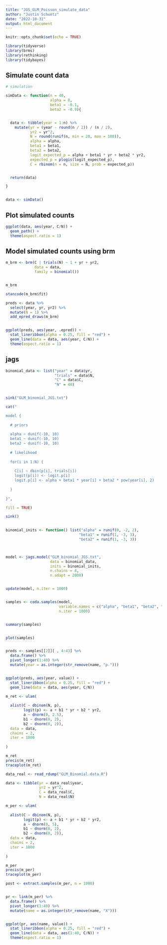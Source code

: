 ```yaml
---
title: "JGS_GLM_Poisson_simulate_data"
author: "Justin Schuetz"
date: "2022-10-31"
output: html_document
---
```


```r

knitr::opts_chunk$set(echo = TRUE)

```

```r

library(tidyverse)
library(brms)
library(rethinking)
library(tidybayes)

```

## Simulate count data 

```r

# simulation

simData <- function(n = 40,
                    alpha = 0,
                    beta1 = -0.1,
                    beta2 = -0.9){


  data <- tibble(year = 1:n) %>%
    mutate(yr = (year - round(n / 2)) / (n / 2),
           yr2 = yr^2,
           N = round(runif(n, min = 20, max = 100)),
           alpha = alpha,
           beta1 = beta1,
           beta2 = beta2,
           logit_expected_p = alpha + beta1 * yr + beta2 * yr2,
           expected_p = plogis(logit_expected_p),
           C = rbinom(n = n, size = N, prob = expected_p))


  return(data)

}


data <- simData()


```

## Plot simulated counts

```r

ggplot(data, aes(year, C/N)) +
  geom_path() +
  theme(aspect.ratio = 1)


```

## Model simulated counts using brm

```r

m_brm <- brm(C | trials(N) ~ 1 + yr + yr2,
             data = data,
             family = binomial())


m_brm


```

```r

stancode(m_brm$fit)

```


```r

preds <- data %>%
  select(year, yr, yr2) %>%
  mutate(N = 1) %>%
  add_epred_draws(m_brm)


ggplot(preds, aes(year, .epred)) +
  stat_lineribbon(alpha = 0.25, fill = "red") +
  geom_line(data = data, aes(year, C/N)) +
  theme(aspect.ratio = 1)

```

## jags

```r


binomial_data <- list("year" = data$yr,
                      "trials" = data$N,
                      "C" = data$C,
                      "N" = 40)


sink("GLM_binomial_JGS.txt")

cat("

model {
    
  # priors
    
  alpha ~ dunif(-10, 10)
  beta1 ~ dunif(-10, 10)
  beta2 ~ dunif(-10, 10)
    
  # likelihood
    
  for(i in 1:N) {
    
    C[i] ~ dbin(p[i], trials[i])
    logit(p[i]) <- logit.p[i]
    logit.p[i] <- alpha + beta1 * year[i] + beta2 * pow(year[i], 2)
      
  }
    
}", 

fill = TRUE)

sink()
    

binomial_inits <- function() list("alpha" = runif(0, -2, 2), 
                                 "beta1" = runif(1, -3, 3), 
                                 "beta2" = runif(1, -3, 3))



model <- jags.model("GLM_binomial_JGS.txt", 
                    data = binomial_data, 
                    inits = binomial_inits, 
                    n.chains = 4,
                    n.adapt = 2000)


update(model, n.iter = 1000)


samples <- coda.samples(model, 
                        variable.names = c("alpha", "beta1", "beta2", "p"),
                        n.iter = 1000)


summary(samples)


plot(samples)


preds <- samples[[2]][ , 4:43] %>%
  data.frame() %>%
  pivot_longer(1:40) %>%
  mutate(year = as.integer(str_remove(name, "p.")))


ggplot(preds, aes(year, value)) +
  stat_lineribbon(alpha = 0.25, fill = "red") +
  geom_line(data = data, aes(year, C/N))

```


```r

m_ret <- ulam(
  
  alist(C ~ dbinom(N, p),
        logit(p) <- a + b1 * yr + b2 * yr2,
        a ~ dnorm(0, 2.5),
        b1 ~ dnorm(0, 2),
        b2 ~ dnorm(0, 2)),
  data = data, 
  chains = 2,
  iter = 1000
  
)

m_ret
precis(m_ret)
traceplot(m_ret)

```


```r

data_real <- read_rdump("GLM_Binomial.data.R")

data <- tibble(yr = data_real$year,
               yr2 = yr^2,
               C = data_real$C,
               N = data_real$N)

m_per <- ulam(
  
  alist(C ~ dbinom(N, p),
        logit(p) <- a + b1 * yr + b2 * yr2,
        a ~ dnorm(0, 5),
        b1 ~ dnorm(0, 2),
        b2 ~ dnorm(0, 2)),
  data = data, 
  chains = 2,
  iter = 1000
  
)

m_per
precis(m_per)
traceplot(m_per)

post <- extract.samples(m_per, n = 1000)


pr <- link(m_per) %>%
  data.frame() %>%
  pivot_longer(1:40) %>%
  mutate(name = as.integer(str_remove(name, "X")))


ggplot(pr, aes(name, value)) +
  stat_lineribbon(alpha = 0.25, fill = "red") +
  geom_line(data = data, aes(1:40, C/N)) +
  theme(aspect.ratio = 1)


```

